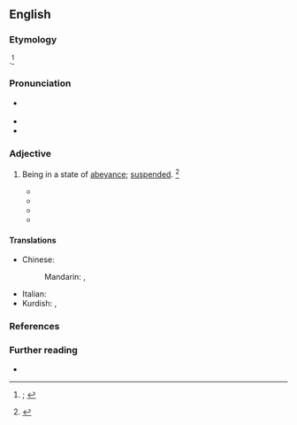 ==English==
{{was wotd|2019|July|12}}

===Etymology===
{{back-form|en|abeyance}} {{suffix|en||ant}}.<ref>{{R:OED Online|pos=adj|id=270|date=December 2011|nodot=yes}}; {{R:Lexico}}</ref>

===Pronunciation===
* {{a|RP|US}} {{IPA|en|/əˈbeɪ(ə)nt/}}
* {{audio|en|En-uk-abeyant.oga|Audio (RP)}}
* {{hyphenation|en|abey|ant}}

===Adjective===
{{en-adj}}

# Being in a state of [[abeyance]]; [[suspended#Adjective|suspended]]. {{defdate|from mid 19th c.}}<ref>{{R:SOED|edition=5th|volume=I|page=4}}</ref>
#: {{synonyms|en|dormant|inactive|latent|Thesaurus:inactive}}
#* {{quote-journal|en|author={{w|Richard Bligh}}, reporter|title=Slane Peerage Case|journal=New Reports of Cases Heard in the House of Lords, on Appeals and Writs of Error; and Decided during the Session 1836|location=London|publisher=Saunders and Benning, law booksellers, (successors to [[w:LexisNexis|J. Butterworth and Son]],){{nb...|43, Fleet Street.}}|year=1835|year_published=1838|volume=X|page=87|pageurl=https://books.google.com/books?id=NasvAAAAIAAJ&pg=PA87|oclc=857923669|passage=This statute, and that in favour of the heirs general before mentioned, would of themselves, it is submitted, establish that the barony of Slane, was neither a peerage in fee nor a palatine honor. Had it been the former, it would have become '''abeyant''' between the heirs general: had it been the latter, it would have been annihilated by the non-possession of the lands.}}
#* {{quote-book|en|author=Chester A[rthur] Crocker|authorlink=Chester Crocker|author2=Fen Osler Hampson|authorlink2=Fen Osler Hampson|author3=Pamela R. Aall|chapter=Introduction: Mapping the Nettle Field|editors=Chester A. Crocker, Fen Osler Hampson, and Pamela Aall|title=Grasping the Nettle: Analyzing Cases of Intractable Conflict|location=Washington, D.C.|publisher=[[w:United States Institute of Peace|United States Institute of Peace Press]]|year=2005|page=11|pageurl=https://books.google.com/books?id=fshaG2v8O-YC&pg=PA11|isbn=978-1-929223-61-9|passage=In '''abeyant''' intractable conflicts violence is suspended, or "frozen" (i.e., they have gone into remission), usually because a third party is willing and able to guarantee the terms of a negotiated cease-fire—a cease-fire that may also include the broad outlines of a political settlement.}}
#* {{quote-book|en|author=William Nester|chapter=Total War|title=The Age of Lincoln and the Art of American Power, 1848–1876|location=Lincoln, Neb.|publisher=Potomac Books, {{w|University of Nebraska Press}}|year=2013|section=part 2 (Civil War, 1861–1865)|page=202|pageurl=https://books.google.com/books?id=za7WAgAAQBAJ&pg=PA202|isbn=978-1-61234-658-8|passage=So even where extraordinary circumstances render civilian courts '''abeyant''', the civilian law must be reintroduced as soon as the emergency ends.}}
#* {{quote-book|en|author=Jonathan L. Howard|authorlink=Jonathan L. Howard|chapter=In which there is a Battle and Cabal Makes It Quick|title=Johannes Cabal: The Fear Institute|edition=1st American|location=New York, N.Y.|publisher={{w|Thomas Dunne Books}}|month=October|year=2013|page=200|pageurl=https://books.google.com/books?id=X7536f7oMk0C&pg=PA200|isbn=978-1-250-03752-7|passage=Having placed an '''abeyant''' death sentence on Corde's head, he turned his attention to Bose, who, for his part, looked vapid and without a shred of malice or machinatory instinct about him, a soft toy in the great department store of life.}}

====Translations====
{{trans-top-also|being in a state of abeyance|suspended}}
* Chinese:
*: Mandarin: {{t|cmn|[[中止]][[的]]|tr=zhōngzhǐde}}, {{t|cmn|[[未定]][[的]]|tr=wèidìngde}}
{{trans-mid}}
* Italian: {{t|it|[[in]] [[sospeso]]}}
* Kurdish: {{t+|kmr|gîrokirî}}, {{t+|kmr|helweşandî}}
{{trans-bottom}}

===References===
<references />

===Further reading===
* {{pedia|abeyance}}